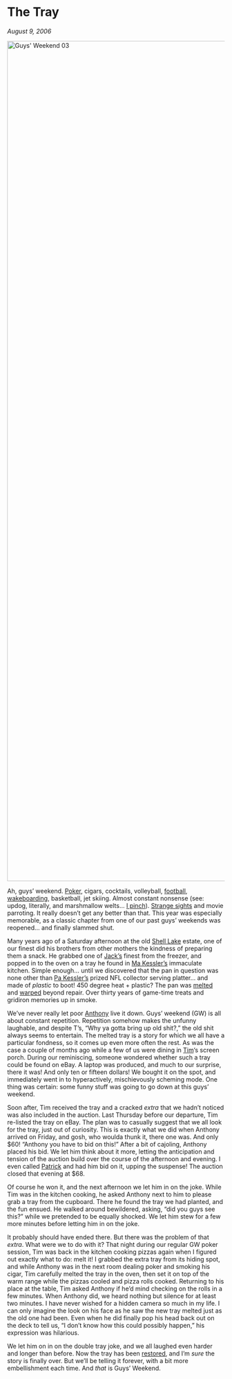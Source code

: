 # The Tray

_August 9, 2006_

<a data-flickr-embed="true" data-header="true" data-footer="true" href="https://www.flickr.com/photos/tcob/210549439/in/album-72157594229990801/" title="Guys&#x27; Weekend 03"><img loading="lazy" src="https://farm1.staticflickr.com/91/210549439_691c10ef24_o.jpg" width="2592" height="1944" alt="Guys&#x27; Weekend 03" /></a> 

Ah, guys&#8217; weekend. [Poker](http://www.flickr.com/photos/tcob/210596057/in/set-72157594229990801/), cigars, cocktails, volleyball, [football](http://www.flickr.com/photos/tcob/210559976/in/set-72157594229990801/), [wakeboarding](http://www.flickr.com/photos/tcob/210596057/in/set-72157594229990801/), basketball, jet skiing. Almost constant nonsense (see: updog, literally, and marshmallow welts&#8230; [I pinch](http://automobiles.honda.com/element/index.aspx)). [Strange sights](http://www.flickr.com/photos/tcob/210548600/in/set-72157594229990801/) and movie parroting. It really doesn&#8217;t get any better than that. This year was especially memorable, as a classic chapter from one of our past guys&#8217; weekends was reopened&#8230; and finally slammed shut.

Many years ago of a Saturday afternoon at the old [Shell Lake](http://www.flickr.com/photos/tcob/tags/shelllake/) estate, one of our finest did his brothers from other mothers the kindness of preparing them a snack. He grabbed one of [Jack&#8217;s](http://www.kraftfoods.com/jackspizza/) finest from the freezer, and popped in to the oven on a tray he found in [Ma Kessler&#8217;s](http://www.flickr.com/photos/tcob/tags/laura/) immaculate kitchen. Simple enough&#8230; until we discovered that the pan in question was none other than [Pa Kessler&#8217;s](http://www.flickr.com/photos/tcob/tags/jim/) prized NFL collector serving platter&#8230; and made of _plastic_ to boot! 450 degree heat + plastic? The pan was [melted](http://www.flickr.com/photos/tcob/124823566/in/set-72057594101319015/) and [warped](http://www.flickr.com/photos/tcob/124823849/in/set-72057594101319015/) beyond repair. Over thirty years of game-time treats and gridiron memories up in smoke.

We&#8217;ve never really let poor [Anthony](http://www.flickr.com/photos/tcob/tags/anthony/) live it down. Guys&#8217; weekend (GW) is all about constant repetition. Repetition somehow makes the unfunny laughable, and despite T&#8217;s, &#8220;Why ya gotta bring up old shit?,&#8221; the old shit always seems to entertain. The melted tray is a story for which we all have a particular fondness, so it comes up even more often the rest. As was the case a couple of months ago while a few of us were dining in [Tim](http://www.flickr.com/photos/tcob/tags/tim/)&#8216;s screen porch. During our reminiscing, someone wondered whether such a tray could be found on eBay. A laptop was produced, and much to our surprise, there it was! And only ten or fifteen dollars! We bought it on the spot, and immediately went in to hyperactively, mischievously scheming mode. One thing was certain: some funny stuff was going to go down at this guys&#8217; weekend.

Soon after, Tim received the tray and a cracked _extra_ that we hadn&#8217;t noticed was also included in the auction. Last Thursday before our departure, Tim re-listed the tray on eBay. The plan was to casually suggest that we all look for the tray, just out of curiosity. This is exactly what we did when Anthony arrived on Friday, and gosh, who woulda thunk it, there one was. And only $60! &#8220;Anthony you have to bid on this!&#8221; After a bit of cajoling, Anthony placed his bid. We let him think about it more, letting the anticipation and tension of the auction build over the course of the afternoon and evening. I even called [Patrick](http://www.flickr.com/photos/tcob/tags/patrick/) and had him bid on it, upping the suspense! The auction closed that evening at $68.

Of course he won it, and the next afternoon we let him in on the joke. While Tim was in the kitchen cooking, he asked Anthony next to him to please grab a tray from the cupboard. There he found the tray we had planted, and the fun ensued. He walked around bewildered, asking, &#8220;did you guys see this?&#8221; while we pretended to be equally shocked. We let him stew for a few more minutes before letting him in on the joke.

It probably should have ended there. But there was the problem of that _extra_. What were we to do with it? That night during our regular GW poker session, Tim was back in the kitchen cooking pizzas again when I figured out exactly what to do: melt it! I grabbed the extra tray from its hiding spot, and while Anthony was in the next room dealing poker and smoking his cigar, Tim carefully melted the tray in the oven, then set it on top of the warm range while the pizzas cooled and pizza rolls cooked. Returning to his place at the table, Tim asked Anthony if he&#8217;d mind checking on the rolls in a few minutes. When Anthony did, we heard nothing but silence for at least two minutes. I have never wished for a hidden camera so much in my life. I can only imagine the look on his face as he saw the new tray melted just as the old one had been. Even when he did finally pop his head back out on the deck to tell us, &#8220;I don&#8217;t know how this could possibly happen,&#8221; his expression was hilarious.

We let him on in on the double tray joke, and we all laughed even harder and longer than before. Now the tray has been [restored](http://www.flickr.com/photos/tcob/210598374/in/set-72157594229990801/), and I&#8217;m _sure_ the story is finally over. But we&#8217;ll be telling it forever, with a bit more embellishment each time. And _that_ is Guys&#8217; Weekend.